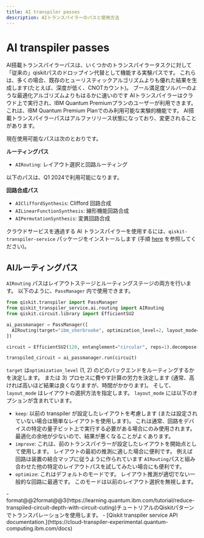 ```yaml
---
title: AI transpiler passes
description: AIトランスパイラーのパスと使用方法
---
```


# AI transpiler passes

<unk>
AI搭載トランスパイラーパスは、いくつかのトランスパイラータスクに対して「従来の」qiskitパスのドロップイン代替として機能する実験パスです。 これらは、多くの場合、既存のヒューリスティックアルゴリズムよりも優れた結果を生成します(たとえば、深度が低く、CNOTカウント)。 ブール満足度ソルバーのような最適化アルゴリズムよりもはるかに速いのです AIトランスパイラーはクラウド上で実行され、IBM Quantum Premiumプランのユーザーが利用できます。

<Admonition type="note">
    これは、IBM Quantum Premium Planでのみ利用可能な実験的機能です。
    AI搭載トランスパイラーパスはアルファリリース状態になっており、変更されることがあります。
</Admonition>

現在使用可能なパスは次のとおりです。

**ルーティングパス**

-   `AIRouting`: レイアウト選択と回路ルーティング

以下のパスは、Q1 2024で利用可能になります。

**回路合成パス**

-   `AICliffordSynthesis`: Clifford 回路合成
-   `AILinearFunctionSynthesis`: 線形機能回路合成
-   `AIPermutationSynthesis`: 変異回路合成

クラウドサービスを通過する AI トランスパイラーを使用するには、`qiskit-transpiler-service` パッケージをインストールします (手順 [here](qiskit-transpiler-service#install-transpiler-service) を参照してください)。

## AIルーティングパス

`AIRouting` パスはレイアウトステージとルーティングステージの両方を行います。 以下のように、`PassManager` 内で使用できます。

```python
from qiskit.transpiler import PassManager
from qiskit_transpiler_service.ai.routing import AIRouting
from qiskit.circuit.library import EfficientSU2

ai_passmanager = PassManager([
  AIRouting(target="ibm_sherbrooke", optimization_level=2, layout_mode="optimize")
])

circuit = EfficientSU2(120, entanglement="circular", reps=1).decompose()

transpiled_circuit = ai_passmanager.run(circuit)
```

`target` は`optimization_level` (1, 2) のどのバックエンドをルーティングするかを決定します。 または 3) プロセスに費やす計算の労力を決定します (通常、高ければ高いほど結果は良くなりますが、時間がかかります)。 そして、 `layout_mode` はレイアウトの選択方法を指定します。
`layout_mode` には以下のオプションが含まれています。

-   `keep`: 以前の transpiler が設定したレイアウトを考慮します (または設定されていない場合は簡単なレイアウトを使用します)。 これは通常、回路をデバイスの特定の量子ビット上で実行する必要がある場合にのみ使用されます。 最適化の余地が少ないので、結果が悪くなることがよくあります。
-   `improve`: これは、前のトランスパイラーが設定したレイアウトを開始点として使用します。 レイアウトの最初の推測に適した場合に便利です。 例えば回路は装置の結合マップに従うように作られています `AIRouting`パスと組み合わせた他の特定のレイアウトパスを試してみたい場合にも便利です。
-   `optimize`: これはデフォルトのモードです。 レイアウト推測が適切でない一般的な回路に最適です。 このモードは以前のレイアウト選択を無視します。

<Admonition type="tip" title="Recommendations">
    - format@@2format@@3(https://learning.quantum.ibm.com/tutorial/reduce-transpiled-circuit-depth-with-circuit-cuting)チュートリアルのQiskitパターンでトランスパレーションを使用します。
    - [Qiskit transpiler service API documentation.](https://cloud-transpiler-experimental.quantum-computing.ibm.com/docs)
</Admonition>
